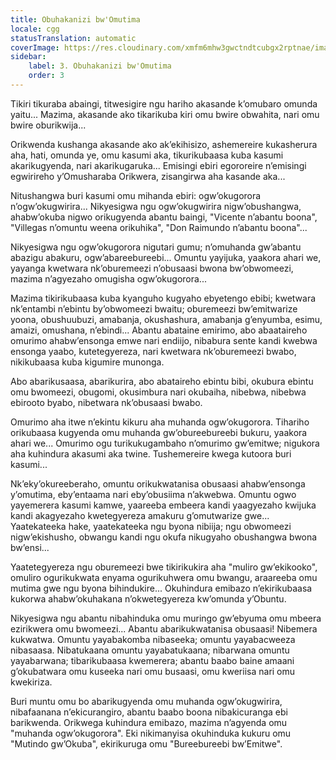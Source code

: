 ```yaml
---
title: Obuhakanizi bw'Omutima
locale: cgg
statusTranslation: automatic
coverImage: https://res.cloudinary.com/xmfm6mhw3gwctndtcubgx2rptnae/image/upload/v1740468922/small_cover_tratado_de_psicologia_revolucionaria_a4c0dca4e0.webp
sidebar:
    label: 3. Obuhakanizi bw'Omutima
    order: 3
---
```

Tikiri tikuraba abaingi, titwesigire ngu hariho akasande k’omubaro omunda yaitu... Mazima, akasande ako tikarikuba kiri omu bwire obwahita, nari omu bwire oburikwija...

Orikwenda kushanga akasande ako ak’ekihisizo, ashemereire kukasherura aha, hati, omunda ye, omu kasumi aka, tikurikubaasa kuba kasumi akarikugyenda, nari akarikugaruka... Emisingi ebiri egororeire n’emisingi egwirireho y’Omusharaba Orikwera, zisangirwa aha kasande aka...

Nitushangwa buri kasumi omu mihanda ebiri: ogw’okugorora n’ogw’okugwirira... Nikyesigwa ngu ogw’okugwirira nigw’obushangwa, ahabw’okuba nigwo orikugyenda abantu baingi, "Vicente n’abantu boona", "Villegas n’omuntu weena orikuhika", "Don Raimundo n’abantu boona"...

Nikyesigwa ngu ogw’okugorora nigutari gumu; n’omuhanda gw’abantu abazigu abakuru, ogw’abareebureebi... Omuntu yayijuka, yaakora ahari we, yayanga kwetwara nk’oburemeezi n’obusaasi bwona bw’obwomeezi, mazima n’agyezaho omugisha ogw’okugorora...

Mazima tikirikubaasa kuba kyanguho kugyaho ebyetengo ebibi; kwetwara nk’entambi n’ebintu by’obwomeezi bwaitu; oburemeezi bw’emitwarize yoona, obushuubuzi, amabanja, okushashura, amabanja g’enyumba, esimu, amaizi, omushana, n’ebindi... Abantu abataine emirimo, abo abaataireho omurimo ahabw’ensonga emwe nari endiijo, nibabura sente kandi kwebwa ensonga yaabo, kutetegyereza, nari kwetwara nk’oburemeezi bwabo, nikikubaasa kuba kigumire munonga.

Abo abarikusaasa, abarikurira, abo abataireho ebintu bibi, okubura ebintu omu bwomeezi, obugomi, okusimbura nari okubaiha, nibebwa, nibebwa ebirooto byabo, nibetwara nk’obusaasi bwabo.

Omurimo aha itwe n’ekintu kikuru aha muhanda ogw’okugorora. Tihariho orikubaasa kugyenda omu muhanda gw’obureebureebi bukuru, yaakora ahari we... Omurimo ogu turikukugambaho n’omurimo gw’emitwe; nigukora aha kuhindura akasumi aka twine. Tushemereire kwega kutoora buri kasumi...

Nk’eky’okureeberaho, omuntu orikukwatanisa obusaasi ahabw’ensonga y’omutima, eby’entaama nari eby’obusiima n’akwebwa. Omuntu ogwo yayemerera kasumi kamwe, yaareeba embeera kandi yaagyezaho kwijuka kandi akagyezaho kwetegyereza amakuru g’omutwarize gwe... Yaatekateeka hake, yaatekateeka ngu byona nibiija; ngu obwomeezi nigw’ekishusho, obwangu kandi ngu okufa nikugyaho obushangwa bwona bw’ensi...

Yaatetegyereza ngu oburemeezi bwe tikirikukira aha "muliro gw’ekikooko", omuliro ogurikukwata enyama ogurikuhwera omu bwangu, araareeba omu mutima gwe ngu byona bihindukire... Okuhindura emibazo n’ekirikubaasa kukorwa ahabw’okuhakana n’okwetegyereza kw’omunda y’Obuntu.

Nikyesigwa ngu abantu nibahinduka omu muringo gw’ebyuma omu mbeera ezirikwera omu bwomeezi... Abantu abarikukwatanisa obusaasi! Nibemera kukwatwa. Omuntu yayabakomba nibaseeka; omuntu yayabacweeza nibasaasa. Nibatukaana omuntu yayabatukaana; nibarwana omuntu yayabarwana; tibarikubaasa kwemerera; abantu baabo baine amaani g’okubatwara omu kuseeka nari omu busaasi, omu kweriisa nari omu kwekiriza.

Buri muntu omu bo abarikugyenda omu muhanda ogw’okugwirira, nibafaanana n’ekicurangiro, abantu baabo boona nibakicuranga ebi barikwenda. Orikwega kuhindura emibazo, mazima n’agyenda omu "muhanda ogw’okugorora". Eki nikimanyisa okuhinduka kukuru omu "Mutindo gw’Okuba", ekirikuruga omu "Bureebureebi bw’Emitwe".


